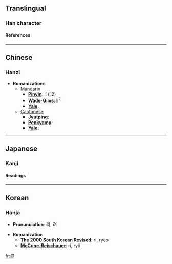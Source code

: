 ==Translingual==
===Han character===
{{Han char|rad=刀|as=04|sn=6|four=|canj=尸竹尸竹竹 (SHSHH)}}
====References====
{{Han ref|kx=0137.240|dkj=01899|dj=0309.110|hdz=10324.130|uh=5215|ud=21013}}
----

==Chinese==
===Hanzi===


* '''Romanizations'''
** [[Mandarin]]
*** '''[[Pinyin]]''': lí (li2)
*** '''[[Wade-Giles]]''': li<sup>2</sup>
*** '''[[Yale]]''': 
**[[Cantonese]]
***'''[[Jyutping]]''':
***'''[[Penkyamp]]''': 
***'''[[Yale]]''': 


----
==Japanese==
===Kanji===
{{ja-kanji|grade=|rs=刀04}}
====Readings====
{{ja-readings|on=[[り]] (ri), [[れい]] (rei), [[らい]] (rai), [[さく]] (saku)|kun=[[さく]] (saku)}}


----
==Korean==
===Hanja===

* '''Pronunciation''': 리, 려

* '''Romanization'''
** '''[[The 2000 South Korean Revised Romanization|The 2000 South Korean Revised]]''': ri, ryeo
** '''[[McCune-Reischauer]]''': ri, ryŏ


[[fr:刕]]